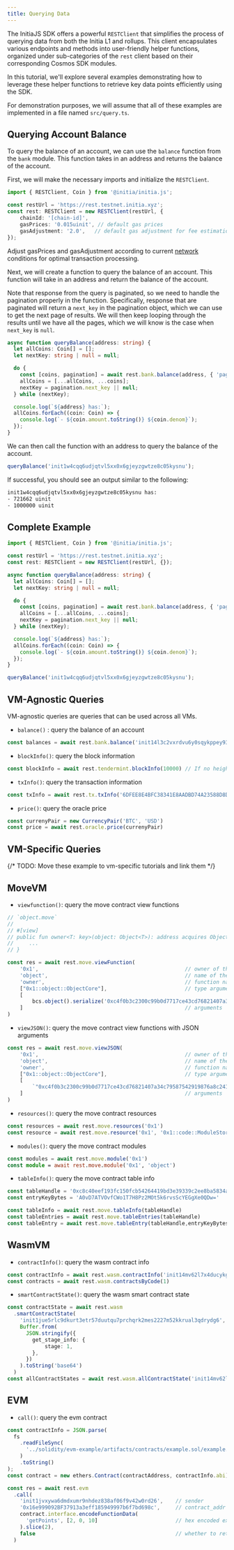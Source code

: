 ```yaml
---
title: Querying Data
---
```


The InitiaJS SDK offers a powerful `RESTClient` that simplifies the process of querying data from both the Initia L1 and rollups. This client encapsulates various endpoints and methods into user-friendly helper functions, organized under sub-categories of the `rest` client based on their corresponding Cosmos SDK modules.

In this tutorial, we'll explore several examples demonstrating how to leverage these helper functions to retrieve key data points efficiently using the SDK.

For demonstration purposes, we will assume that all of these examples are implemented in a file named `src/query.ts`.

## Querying Account Balance

To query the balance of an account, we can use the `balance` function from the `bank` module. This function takes in an address and returns the balance of the account.

First, we will make the necessary imports and initialize the `RESTClient`.

```ts
import { RESTClient, Coin } from '@initia/initia.js';

const restUrl = 'https://rest.testnet.initia.xyz';
const rest: RESTClient = new RESTClient(restUrl, {
    chainId: '[chain-id]',
    gasPrices: '0.015uinit', // default gas prices
    gasAdjustment: '2.0',   // default gas adjustment for fee estimation
});
```

<Note> Adjust gasPrices and gasAdjustment according to current [network](/resources/developer/network-information) conditions for optimal transaction processing. </Note>

Next, we will create a function to query the balance of an account. This function will take in an address and return the balance of the account.

Note that response from the query is paginated, so we need to handle the pagination properly in the function. Specifically, response that are paginated will return a `next_key` in the pagination object, which we can use to get the next page of results. We will then keep looping through the results until we have all the pages, which we will know is the case when `next_key` is `null`.

```ts
async function queryBalance(address: string) {
  let allCoins: Coin[] = [];
  let nextKey: string | null = null;

  do {
    const [coins, pagination] = await rest.bank.balance(address, { 'pagination.key': nextKey || undefined });
    allCoins = [...allCoins, ...coins];
    nextKey = pagination.next_key || null;
  } while (nextKey);

  console.log(`${address} has:`);
  allCoins.forEach((coin: Coin) => {
    console.log(`- ${coin.amount.toString()} ${coin.denom}`);
  });
}
```

We can then call the function with an address to query the balance of the account.

```ts
queryBalance('init1w4cqq6udjqtvl5xx0x6gjeyzgwtze8c05kysnu');
```

If successful, you should see an output similar to the following:

```sh
init1w4cqq6udjqtvl5xx0x6gjeyzgwtze8c05kysnu has:
- 721662 uinit
- 1000000 uinit
```

## Complete Example

```ts src/query.ts
import { RESTClient, Coin } from '@initia/initia.js';

const restUrl = 'https://rest.testnet.initia.xyz';
const rest: RESTClient = new RESTClient(restUrl, {});

async function queryBalance(address: string) {
  let allCoins: Coin[] = [];
  let nextKey: string | null = null;

  do {
    const [coins, pagination] = await rest.bank.balance(address, { 'pagination.key': nextKey || undefined });
    allCoins = [...allCoins, ...coins];
    nextKey = pagination.next_key || null;
  } while (nextKey);

  console.log(`${address} has:`);
  allCoins.forEach((coin: Coin) => {
    console.log(`- ${coin.amount.toString()} ${coin.denom}`);
  });
}

queryBalance('init1w4cqq6udjqtvl5xx0x6gjeyzgwtze8c05kysnu');
```


## VM-Agnostic Queries

VM-agnostic queries are queries that can be used across all VMs.

- `balance()` : query the balance of an account
```typescript
const balances = await rest.bank.balance('init14l3c2vxrdvu6y0sqykppey930s4kufsvt97aeu')
```
- `blockInfo()`: query the block information
```typescript
const blockInfo = await rest.tendermint.blockInfo(10000) // If no height is given, the latest block is returned. 
```
- `txInfo()`: query the transaction information
```typescript
const txInfo = await rest.tx.txInfo('6DFEE8E4BFC38341E8AADBD74A23588D8DE94FA38052CB5721DDA780A24F8B1D')
```
- `price()`: query the oracle price
```typescript
const currenyPair = new CurrencyPair('BTC', 'USD')
const price = await rest.oracle.price(currenyPair)
```

## VM-Specific Queries

{/* TODO: Move these example to vm-specific tutorials and link them */}

## MoveVM

- `viewfunction()`: query the move contract view functions

```typescript
// `object.move`
// 
// #[view]
// public fun owner<T: key>(object: Object<T>): address acquires ObjectCore {
//     ...
// }

const res = await rest.move.viewFunction(
    '0x1',                                               // owner of the module
    'object',                                            // name of the module
    'owner',                                             // function name
    ["0x1::object::ObjectCore"],                         // type arguments
    [
        bcs.object().serialize('0xc4f0b3c2300c99b0d7717ce43cd76821407a34c79587542919876a8c241a2f94').toBase64(),
    ]                                                    // arguments
)
```
- `viewJSON()`: query the move contract view functions with JSON arguments
```typescript
const res = await rest.move.viewJSON(
    '0x1',                                               // owner of the module
    'object',                                            // name of the module
    'owner',                                             // function name
    ["0x1::object::ObjectCore"],                         // type arguments
    [
        `"0xc4f0b3c2300c99b0d7717ce43cd76821407a34c79587542919876a8c241a2f94"`,
    ]                                                    // arguments
)
```

- `resources()`: query the move contract resources
```typescript
const resources = await rest.move.resources('0x1')
const resource = await rest.move.resource('0x1', '0x1::code::ModuleStore')
```

- `modules()`: query the move contract modules
```typescript
const modules = await rest.move.module('0x1')
const module = await rest.move.module('0x1', 'object')
```

- `tableInfo()`: query the move contract table info
```typescript
const tableHandle = '0xc8c40eef193fc150fcb54264419bd3e39339c2ee8ba5834aed7826a9841cfb53'
const entryKeyBytes = 'A0vD7ATVOvfCWo1T7H8Pz2MOt5k6rvsScYEGgXe0QDw='

const tableInfo = await rest.move.tableInfo(tableHandle)
const tableEntries = await rest.move.tableEntries(tableHandle)
const tableEntry = await rest.move.tableEntry(tableHandle,entryKeyBytes)
```

## WasmVM

- `contractInfo()`: query the wasm contract info
```typescript
const contractInfo = await rest.wasm.contractInfo('init14mv62l7x4ducykg0crfa9a22egf8yrltmxzy84zn0wqgmr496jqs5z7k0c')
const contracts = await rest.wasm.contractsByCode(1) 
```

- `smartContractState()`: query the wasm smart contract state
```typescript
const contractState = await rest.wasm
  .smartContractState(
    'init1jue5rlc9dkurt3etr57duutqu7prchqrk2mes2227m52kkrual3qdrydg6',  // contract address
    Buffer.from(
      JSON.stringify({                                                  // query data 
        get_stage_info: {
            stage: 1,
        },
      })
    ).toString('base64')
  )
const allContractStates = await rest.wasm.allContractState('init14mv62l7x4ducykg0crfa9a22egf8yrltmxzy84zn0wqgmr496jqs5z7k0c')
```

## EVM

- `call()`: query the evm contract
```typescript
const contractInfo = JSON.parse(
  fs
    .readFileSync(
      '../solidity/evm-example/artifacts/contracts/example.sol/example.json' // path of build response
    )
    .toString()
);
const contract = new ethers.Contract(contractAddress, contractInfo.abi)

const res = await rest.evm
  .call(
    'init1jvxywa6dmdxumr9nhdez838af06f9v42w0rd26',    // sender
    '0x16e999092BF37913a3eff185949997b6f7bd698c',     // contract_addr
    contract.interface.encodeFunctionData(
      'getPoints', [2, 0, 10]                         // hex encoded execution input bytes
    ).slice(2),
    false                                             // whether to return the trace
  )
```
